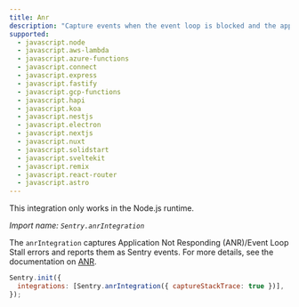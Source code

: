 ```yaml
---
title: Anr
description: "Capture events when the event loop is blocked and the application is no longer responding."
supported:
  - javascript.node
  - javascript.aws-lambda
  - javascript.azure-functions
  - javascript.connect
  - javascript.express
  - javascript.fastify
  - javascript.gcp-functions
  - javascript.hapi
  - javascript.koa
  - javascript.nestjs
  - javascript.electron
  - javascript.nextjs
  - javascript.nuxt
  - javascript.solidstart
  - javascript.sveltekit
  - javascript.remix
  - javascript.react-router
  - javascript.astro
---
```


<Alert>

This integration only works in the Node.js runtime.

</Alert>

_Import name: `Sentry.anrIntegration`_

The `anrIntegration` captures Application Not Responding (ANR)/Event Loop Stall errors and reports them as Sentry events. For more details, see the documentation on [ANR](../../application-not-responding).

```JavaScript
Sentry.init({
  integrations: [Sentry.anrIntegration({ captureStackTrace: true })],
});
```
